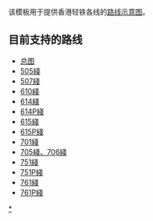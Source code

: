 <noinclude>{{Documentation subpage}}</noinclude>
{{Rdt intro|[[港鐵]][[香港輕鐵|輕鐵]]}}

该模板用于提供香港轻铁各线的[[WP:铁路系统标示|路线示意图]]。

== 目前支持的路线 ==
* [[Template:香港輕鐵RDT/|总图]]
* [[Template:香港輕鐵RDT/505|505綫]]
* [[Template:香港輕鐵RDT/507|507綫]]
* [[Template:香港輕鐵RDT/610|610綫]]
* [[Template:香港輕鐵RDT/614|614綫]]
* [[Template:香港輕鐵RDT/614P|614P綫]]
* [[Template:香港輕鐵RDT/615|615綫]]
* [[Template:香港輕鐵RDT/615P|615P綫]]
* [[Template:香港輕鐵RDT/701|701綫]]
* [[Template:香港輕鐵RDT/705、706|705綫、706綫]]
* [[Template:香港輕鐵RDT/751|751綫]]
* [[Template:香港輕鐵RDT/751P|751P綫]]
* [[Template:香港輕鐵RDT/761|761綫]]
* [[Template:香港輕鐵RDT/761P|761P綫]]

[[Category:香港輕鐵RDT|*]]